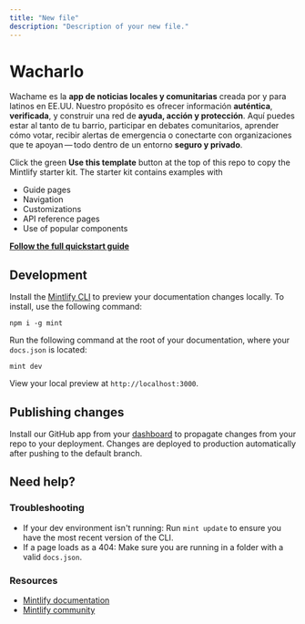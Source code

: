 ```yaml
---
title: "New file"
description: "Description of your new file."
---
```


# Wacharlo

Wachame es la **app de noticias locales y comunitarias** creada por y para latinos en EE.UU. Nuestro propósito es ofrecer información **auténtica**, **verificada**, y construir una red de **ayuda, acción y protección**. Aquí puedes estar al tanto de tu barrio, participar en debates comunitarios, aprender cómo votar, recibir alertas de emergencia o conectarte con organizaciones que te apoyan — todo dentro de un entorno **seguro y privado**.

Click the green **Use this template** button at the top of this repo to copy the Mintlify starter kit. The starter kit contains examples with

- Guide pages
- Navigation
- Customizations
- API reference pages
- Use of popular components

[**Follow the full quickstart guide**](https://starter.mintlify.com/quickstart)

## Development

Install the [Mintlify CLI](https://www.npmjs.com/package/mint) to preview your documentation changes locally. To install, use the following command:

```
npm i -g mint
```

Run the following command at the root of your documentation, where your `docs.json` is located:

```
mint dev
```

View your local preview at `http://localhost:3000`.

## Publishing changes

Install our GitHub app from your [dashboard](https://dashboard.mintlify.com/settings/organization/github-app) to propagate changes from your repo to your deployment. Changes are deployed to production automatically after pushing to the default branch.

## Need help?

### Troubleshooting

- If your dev environment isn't running: Run `mint update` to ensure you have the most recent version of the CLI.
- If a page loads as a 404: Make sure you are running in a folder with a valid `docs.json`.

### Resources

- [Mintlify documentation](https://mintlify.com/docs)
- [Mintlify community](https://mintlify.com/community)